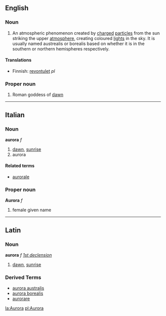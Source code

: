 ==English==
===Noun===

#An atmospheric phenomenon created by [[charge]]d [[particle]]s from the sun striking the upper [[atmosphere]], creating coloured [[light]]s in the sky. It is usually named austrealis or borealis based on whether it is in the southern or northern hemispheres respectively.

====Translations====
*Finnish: [[revontulet]] ''pl''

===Proper noun===

# Roman goddess of [[dawn]]

----

==Italian==
===Noun===
'''aurora''' ''f''

# [[dawn]], [[sunrise]]
# aurora

====Related terms====
*[[aurorale]]

===Proper noun===
'''Aurora''' ''f''

# female given name

----

==Latin==
===Noun===
'''aurora''' ''f'' ''[[Wiktionary Appendix:Latin first declension|1st declension]]''

#[[dawn]], [[sunrise]]

===Derived Terms===
*[[aurora australis]]
*[[aurora borealis]]
*[[aurorare]]

[[la:Aurora]]
[[pl:Aurora]]